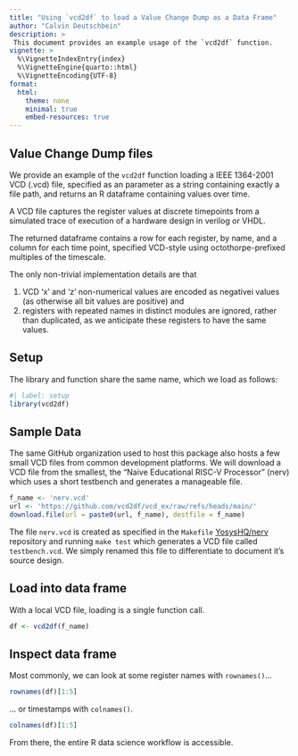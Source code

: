 ```yaml
---
title: "Using `vcd2df` to load a Value Change Dump as a Data Frame"
author: "Calvin Deutschbein"
description: >
 This document provides an example usage of the `vcd2df` function.
vignette: >
  %\VignetteIndexEntry{index}
  %\VignetteEngine{quarto::html}
  %\VignetteEncoding{UTF-8}
format: 
  html:
    theme: none
    minimal: true
    embed-resources: true
---
```


## Value Change Dump files

We provide an example of the `vcd2df` function loading a IEEE 1364-2001 
VCD (.vcd) file, specified as an parameter as a string containing exactly 
a file path, and returns an R dataframe containing values over time.
  
A VCD file captures the register values at discrete timepoints from a 
simulated trace of execution of a hardware design in verilog or VHDL.

The returned dataframe contains a row for each register, by name, and a
column for each time point, specified VCD-style using octothorpe-prefixed 
multiples of the timescale. 

The only non-trivial implementation details are that

1. VCD 'x' and 'z' non-numerical values are encoded as negativei values 
(as otherwise all bit values are positive) and 
2. registers with repeated names in distinct modules are ignored, rather 
than duplicated, as we anticipate these registers to have the same values.

## Setup 

The library and function share the same name, which we load as follows:


```r
#| label: setup
library(vcd2df)
```

## Sample Data

The same GitHub organization used to host this package also hosts a few
small VCD files from common development platforms. We will download a 
VCD file from the smallest, the "Naive Educational RISC-V Processor"
(nerv) which uses a short testbench and generates a manageable file.

```r
f_name <- 'nerv.vcd'
url <- 'https://github.com/vcd2df/vcd_ex/raw/refs/heads/main/'
download.file(url = paste0(url, f_name), destfile = f_name)
```

The file `nerv.vcd` is created as specified in the `Makefile` 
[YosysHQ/nerv](https://github.com/YosysHQ/nerv) repository and running
`make test` which generates a VCD file called `testbench.vcd`. We simply
renamed this file to differentiate to document it's source design.

## Load into data frame

With a local VCD file, loading is a single function call.

```r
df <- vcd2df(f_name)
```

## Inspect data frame

Most commonly, we can look at some register names with `rownames()`... 
```r
rownames(df)[1:5]
```


... or timestamps with `colnames()`.

```r
colnames(df)[1:5]
```


From there, the entire R data science workflow is accessible.
